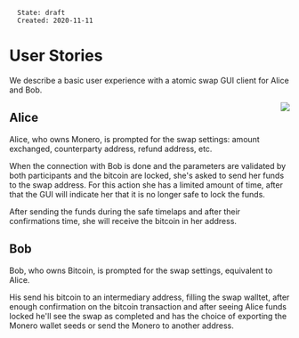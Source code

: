 <pre>
  State: draft
  Created: 2020-11-11
</pre>

=User Stories=

We describe a basic user experience with a atomic swap GUI client for Alice and
Bob.

<img src="images/gui-mocks.jpg" align="right">

==Alice==

Alice, who owns Monero, is prompted for the swap settings: amount exchanged,
counterparty address, refund address, etc.

When the connection with Bob is done and the parameters are validated by both
participants and the bitcoin are locked, she's asked to send her funds to the
swap address. For this action she has a limited amount of time, after that the
GUI will indicate her that it is no longer safe to lock the funds.

After sending the funds during the safe timelaps and after their confirmations
time, she will receive the bitcoin in her address.

==Bob==

Bob, who owns Bitcoin, is prompted for the swap settings, equivalent to Alice.

His send his bitcoin to an intermediary address, filling the swap walltet, after
enough confirmation on the bitcoin transaction and after seeing Alice funds
locked he'll see the swap as completed and has the choice of exporting the
Monero wallet seeds or send the Monero to another address.
